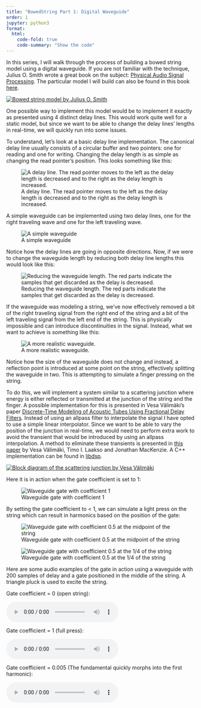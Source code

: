 ```yaml
---
title: "BowedString Part 1: Digital Waveguide"
order: 1
jupyter: python3
format:
  html:
    code-fold: true
    code-summary: "Show the code"
---
```


In this series, I will walk through the process of building a bowed string model using a digital waveguide. If you are not familiar with the technique, Julius O. Smith wrote a great book on the subject: [Physical Audio Signal Processing](https://ccrma.stanford.edu/~jos/pasp/Digital_Waveguides.html). The particular model I will build can also be found in this book [here](https://ccrma.stanford.edu/~jos/pasp/Digital_Waveguide_Bowed_String.html).

[![Bowed string model by Julius O. Smith](../assets/waveguide/ccrma_model.png)](https://ccrma.stanford.edu/~jos/pasp/Digital_Waveguide_Bowed_String.html)

One possible way to implement this model would be to implement it exactly as presented using 4 distinct delay lines. This would work quite well for a static model, but since we want to be able to change the delay lines' lengths in real-time, we will quickly run into some issues.

To understand, let's look at a basic delay line implementation. The canonical delay line usually consists of a circular buffer and two pointers: one for reading and one for writing. Changing the delay length is as simple as changing the read pointer's position. This looks something like this:

![A delay line. The read pointer moves to the left as the delay length is decreased and to the right as the delay length is increased.](../assets/waveguide/delayline.png)

A simple waveguide can be implemented using two delay lines, one for the right traveling wave and one for the left traveling wave.

![A simple waveguide](../assets/waveguide/waveguide1.png)

Notice how the delay lines are going in opposite directions. Now, if we were to change the waveguide length by reducing both delay line lengths this would look like this:

![Reducing the waveguide length. The red parts indicate the samples that get discarded as the delay is decreased.](../assets/waveguide/waveguide2.png)

If the waveguide was modeling a string, we've now effectively removed a bit of the right traveling signal from the right end of the string and a bit of the left traveling signal from the left end of the string. This is physically impossible and can introduce discontinuities in the signal. Instead, what we want to achieve is something like this:

![A more realistic waveguide.](../assets/waveguide/waveguide_gates.png)

Notice how the size of the waveguide does not change and instead, a reflection point is introduced at some point on the string, effectively splitting the waveguide in two. This is attempting to simulate a finger pressing on the string.

To do this, we will implement a system similar to a scattering junction where energy is either reflected or transmitted at the junction of the string and the finger. A possible implementation for this is presented in Vesa Välimäki's paper [Discrete-Time Modeling of Acoustic Tubes Using Fractional Delay Filters](http://users.spa.aalto.fi/vpv/publications/vesan_vaitos/ch4_pt2_allpass.pdf). Instead of using an allpass filter to interpolate the signal I have opted to use a simple linear interpolator. Since we want to be able to vary the position of the junction in real-time, we would need to perform extra work to avoid the transient that would be introduced by using an allpass interpolation. A method to eliminate these transients is presented in [this paper](https://quod.lib.umich.edu/i/icmc/bbp2372.1995.096/--elimination-of-transients-in-time-varying-allpass-fractional?rgn=main;view=fulltext) by Vesa Välimäki, Timo I. Laakso and Jonathan MacKenzie. A C++ implementation can be found in [libdsp](https://github.com/Segfault1602/libdsp/blob/69865c5bde2230780497931b9ff81de999e5ff11/src/waveguide_gate.cpp#L74).

[![Block diagram of the scattering junction by Vesa Välimäki](../assets/waveguide/fig4_33_vesa.png)](http://users.spa.aalto.fi/vpv/publications/vesan_vaitos/ch4_pt2_allpass.pdf)

Here it is in action when the gate coefficient is set to 1:

![Waveguide gate with coefficient 1](../assets/waveguide/gate_k1.gif)

By setting the gate coefficient to < 1, we can simulate a light press on the string which can result in harmonics based on the position of the gate:

![Waveguide gate with coefficient 0.5 at the midpoint of the string](../assets/waveguide/gate_k05.gif)

![Waveguide gate with coefficient 0.5 at the 1/4 of the string](../assets/waveguide/gate_k05_025.gif)

Here are some audio examples of the gate in action using a waveguide with 200 samples of delay and a gate positioned in the middle of the string. A triangle pluck is used to excite the string.

Gate coefficient = 0 (open string):

<html>
<audio controls>
  <source src="../assets/waveguide/gate_k0.wav" type="audio/wav">
</audio></html>

Gate coefficient = 1 (full press):

<html>
<audio controls>
  <source src="../assets/waveguide/gate_k1.wav" type="audio/wav">
</audio></html>

Gate coefficient = 0.005 (The fundamental quickly morphs into the first harmonic):

<html>
<audio controls>
  <source src="../assets/waveguide/gate_k005.wav" type="audio/wav">
</audio></html>
